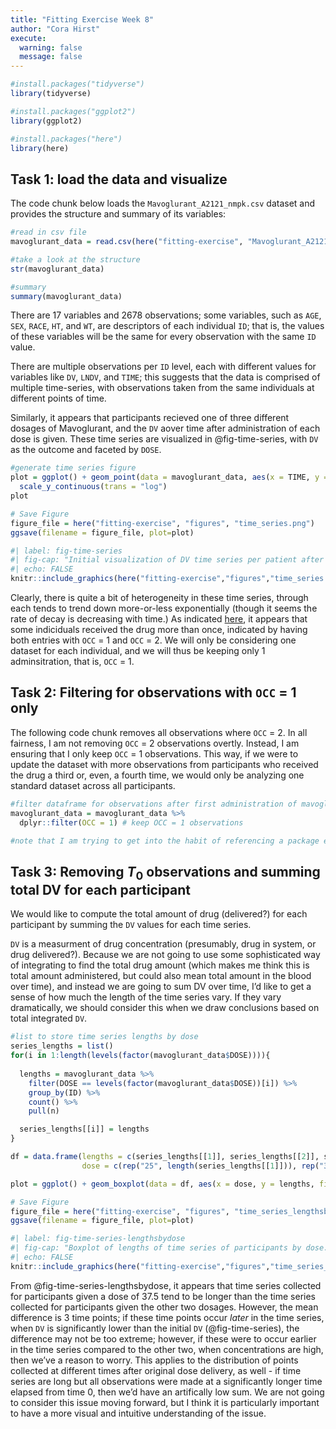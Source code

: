 ```yaml
---
title: "Fitting Exercise Week 8"
author: "Cora Hirst"
execute: 
  warning: false
  message: false
---
```


```r
#install.packages("tidyverse")
library(tidyverse)

#install.packages("ggplot2")
library(ggplot2)

#install.packages("here")
library(here)

```

## Task 1: load the data and visualize

The code chunk below loads the `Mavoglurant_A2121_nmpk.csv` dataset and provides the structure and summary of its variables: 

```r
#read in csv file
mavoglurant_data = read.csv(here("fitting-exercise", "Mavoglurant_A2121_nmpk.csv"))

#take a look at the structure
str(mavoglurant_data)

#summary 
summary(mavoglurant_data)
```

There are 17 variables and 2678 observations; some variables, such as `AGE`, `SEX`, `RACE`, `HT`, and `WT`, are descriptors of each individual `ID`; that is, the values of these variables will be the same for every observation with the same `ID` value.

There are multiple observations per `ID` level, each with different values for variables like `DV`, `LNDV`, and `TIME`; this suggests that the data is comprised of multiple time-series, with observations taken from the same individuals at different points of time. 

Similarly, it appears that participants recieved one of three different dosages of Mavoglurant, and the `DV` aover time after administration of each dose is given. These time series are visualized in @fig-time-series, with `DV` as the outcome and faceted by `DOSE`.

```r
#generate time series figure
plot = ggplot() + geom_point(data = mavoglurant_data, aes(x = TIME, y = DV, group = ID, col = factor(DOSE))) + geom_line(data = mavoglurant_data, aes(x = TIME, y = DV, group = ID, col = factor(DOSE))) + facet_wrap(~ DOSE) +
  scale_y_continuous(trans = "log")
plot

# Save Figure
figure_file = here("fitting-exercise", "figures", "time_series.png")
ggsave(filename = figure_file, plot=plot) 
```

```r
#| label: fig-time-series
#| fig-cap: "Initial visualization of DV time series per patient after administration of varying dosages of Mavoglurant."
#| echo: FALSE
knitr::include_graphics(here("fitting-exercise","figures","time_series.png"))
```

Clearly, there is quite a bit of heterogeneity in these time series, through each tends to trend down more-or-less exponentially (though it seems the rate of decay is decreasing with time.) 
As indicated [here](https://andreashandel.github.io/MADAcourse/content/model-fitting/assessment-model-fitting.html), it appears that some indiciduals received the drug more than once, indicated by having both entries with `OCC` = 1 and `OCC` = 2. We will only be considering one dataset for each individual, and we will thus be keeping only 1 adminsitration, that is, `OCC` = 1. 


## Task 2: Filtering for observations with `OCC` = 1 only 

The following code chunk removes all observations where `OCC` = 2. In all fairness, I am not removing `OCC` = 2 observations overtly. Instead, I am ensuring that I only keep `OCC` = 1 observations. This way, if we were to update the dataset with more observations from participants who received the drug a third or, even, a fourth time, we would only be analyzing one standard dataset across all participants. 

```r
#filter dataframe for observations after first administration of mavoglurant only
mavoglurant_data = mavoglurant_data %>%
  dplyr::filter(OCC = 1) # keep OCC = 1 observations

#note that I am trying to get into the habit of referencing a package each time I use a function derived from it, i.e dplyr::filter(). It's a challenge to remember to do so, but it will be worth it!
```

## Task 3: Removing $T_0$ observations and summing total DV for each participant

We would like to compute the total amount of drug (delivered?) for each participant by summing the `DV` values for each time series.

`DV` is a measurment of drug concentration (presumably, drug in system, or drug delivered?). Because we are not going to use some sophisticated way of integrating to find the total drug amount (which makes me think this is total amount administered, but could also mean total amount in the blood over time), and instead we are going to sum DV over time, I'd like to get a sense of how much the length of the time series vary. If they vary dramatically, we should consider this when we draw conclusions based on total integrated `DV`.

```r
#list to store time series lengths by dose
series_lengths = list()
for(i in 1:length(levels(factor(mavoglurant_data$DOSE)))){
  
  lengths = mavoglurant_data %>%
    filter(DOSE == levels(factor(mavoglurant_data$DOSE))[i]) %>%
    group_by(ID) %>%
    count() %>%
    pull(n)

  series_lengths[[i]] = lengths
}

df = data.frame(lengths = c(series_lengths[[1]], series_lengths[[2]], series_lengths[[3]]),
                dose = c(rep("25", length(series_lengths[[1]])), rep("37.5", length(series_lengths[[2]])), rep("50", length(series_lengths[[3]]))))

plot = ggplot() + geom_boxplot(data = df, aes(x = dose, y = lengths, fill = factor(dose))) #filling in boxplots looks cooler than outlining htem, in my opinion!

# Save Figure
figure_file = here("fitting-exercise", "figures", "time_series_lengthsbydose.png")
ggsave(filename = figure_file, plot=plot) 


```

```r
#| label: fig-time-series-lengthsbydose
#| fig-cap: "Boxplot of lengths of time series of participants by dose."
#| echo: FALSE
knitr::include_graphics(here("fitting-exercise","figures","time_series_lengthsbydose.png"))
```

From @fig-time-series-lengthsbydose, it appears that time series collected for participants given a dose of 37.5 tend to be longer than the time series collected for participants given the other two dosages. However, the mean difference is 3 time points; if these time points occur *later* in the time series, when `DV` is significantly lower than the initial `DV` (@fig-time-series), the difference may not be too extreme; however, if these were to occur earlier in the time series compared to the other two, when concentrations are high, then we've a reason to worry. This applies to the distribution of points collected at different times after original dose delivery, as well - if time series are long but all observations were made at a significantly longer time elapsed from time 0, then we'd have an artifically low sum. We are not going to consider this issue moving forward, but I think it is particularly important to have a more visual and intuitive understanding of the issue. 



